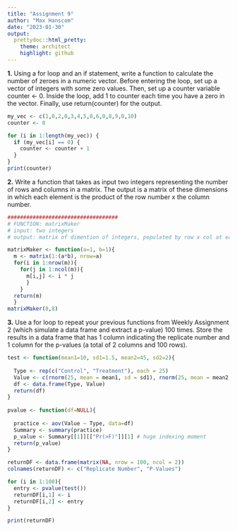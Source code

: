 ```yaml
---
title: "Assignment 9"
author: "Max Hanscom"
date: "2023-01-30"
output:
  prettydoc::html_pretty:
    theme: architect
    highlight: github
---
```


**1.**
Using a for loop and an if statement, write a function to calculate the number of zeroes in a numeric vector. Before entering the loop, set up a vector of integers with some zero values. Then, set up a counter variable counter <- 0. Inside the loop, add 1 to counter each time you have a zero in the vector. Finally, use return(counter) for the output.
```r
my_vec <- c(1,0,2,0,3,4,5,0,6,0,8,9,0,10)
counter <- 0

for (i in 1:length(my_vec)) {
  if (my_vec[i] == 0) {
    counter <- counter + 1
  }
}
print(counter)
```

**2.**
Write a function that takes as input two integers representing the number of rows and columns in a matrix. The output is a matrix of these dimensions in which each element is the product of the row number x the column number.
```r
###################################
# FUNCTION: matrixMaker
# input: two integers
# output: matrix of dimention of integers, populated by row x col at each location

matrixMaker <- function(a=1, b=1){ 
  m <- matrix(1:(a*b), nrow=a)
  for(i in 1:nrow(m)){ 
    for(j in 1:ncol(m)){ 
      m[i,j] <- i * j
      }
    }  
  return(m)
  }
matrixMaker(8,8)

```

**3.**
Use a for loop to repeat your previous functions from Weekly Assignment 2 (which simulate a data frame and extract a p-value) 100 times. Store the results in a data frame that has 1 column indicating the replicate number and 1 column for the p-values (a total of 2 columns and 100 rows).
```r

test <- function(mean1=10, sd1=1.5, mean2=45, sd2=2){
  
  Type <- rep(c("Control", "Treatment"), each = 25)
  Value <- c(rnorm(25, mean = mean1, sd = sd1), rnorm(25, mean = mean2, sd = sd2))
  df <- data.frame(Type, Value)
  return(df)
}  
  
pvalue <- function(df=NULL){
  
  practice <- aov(Value ~ Type, data=df)
  Summary <- summary(practice)
  p_value <- Summary[[1]][["Pr(>F)"]][1] # huge indexing moment
  return(p_value)
}

returnDF <- data.frame(matrix(NA, nrow = 100, ncol = 2))
colnames(returnDF) <- c("Replicate Number", "P-Values")

for (i in 1:100){
  entry <- pvalue(test())
  returnDF[i,1] <- i
  returnDF[i,2] <- entry
}

print(returnDF)
```

